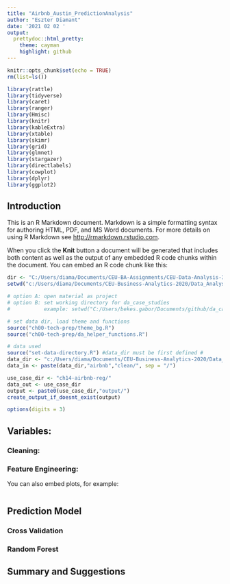 ```yaml
---
title: "Airbnb_Austin_PredictionAnalysis"
author: "Eszter Diamant"
date: '2021 02 02 '
output:  
  prettydoc::html_pretty:
    theme: cayman
    highlight: github
---
```


```r
knitr::opts_chunk$set(echo = TRUE)
rm(list=ls())

library(rattle)
library(tidyverse)
library(caret)
library(ranger)
library(Hmisc)
library(knitr)
library(kableExtra)
library(xtable)
library(skimr)
library(grid)
library(glmnet)
library(stargazer)
library(directlabels)
library(cowplot)
library(dplyr)
library(ggplot2)

```

## Introduction

This is an R Markdown document. Markdown is a simple formatting syntax for authoring HTML, PDF, and MS Word documents. For more details on using R Markdown see <http://rmarkdown.rstudio.com>.

When you click the **Knit** button a document will be generated that includes both content as well as the output of any embedded R code chunks within the document. You can embed an R code chunk like this:

```r
dir <- "C:/Users/diama/Documents/CEU-BA-Assignments/CEU-Data-Analysis-3-Assignments/Assignment1_Austin"
setwd("c:/Users/diama/Documents/CEU-Business-Analytics-2020/Data_Analysis3/class_material/da_case_studies/")

# option A: open material as project
# option B: set working directory for da_case_studies
#           example: setwd("C:/Users/bekes.gabor/Documents/github/da_case_studies/")

# set data dir, load theme and functions
source("ch00-tech-prep/theme_bg.R")
source("ch00-tech-prep/da_helper_functions.R")

# data used
source("set-data-directory.R") #data_dir must be first defined #
data_dir <- "c:/Users/diama/Documents/CEU-Business-Analytics-2020/Data_Analysis3/class_material/da_data_repo/"
data_in <- paste(data_dir,"airbnb","clean/", sep = "/")

use_case_dir <- "ch14-airbnb-reg/"
data_out <- use_case_dir
output <- paste0(use_case_dir,"output/")
create_output_if_doesnt_exist(output)

options(digits = 3)

```

## Variables:


### Cleaning:


### Feature Engineering:

You can also embed plots, for example:

```r

```

## Prediction Model



### Cross Validation



### Random Forest



## Summary and Suggestions
